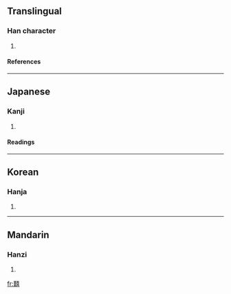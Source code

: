 ==Translingual==
===Han character===
{{Han char|rn=30|rad=口|as=20|sn=23|four=|canj=廿人土口口 (TOGRR)}}
# {{defn|Han}}
====References====
{{Han ref|kx=0215.240|dkj=04643|dj=0438.270|hdz=10708.120|uh=56CF|ud=22223}}
----
==Japanese==
===Kanji===
{{ja-kanji|grade=|rs=口20}}
# {{defn|Japanese}} 
====Readings====
{{ja-readings|on=[[かん]] (kan), [[けん]] (ken)|kun=[[かたし]] (katashi), [[なやみ]] (nayami)}}
----
==Korean==
===Hanja===
{{ko-hanja|hangeul=간|rv=gan|mr=kan}}
# {{defn|Korean}}
----
==Mandarin==
===Hanzi===
{{cmn-hanzi|pin=[[jiān]] ([[jian1]])|wg=chien<sup>1</sup>}}
# {{defn|Mandarin}}

[[fr:囏]]